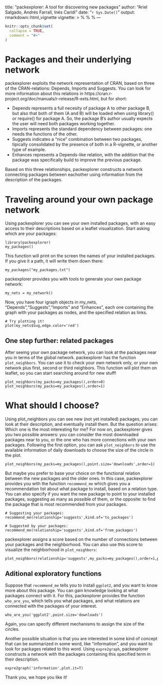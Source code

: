 title: "packexplorer: A tool for discovering new packages"
author: "Ariel Salgado, Andrés Farrall, Inés Caridi"
date: "`r Sys.Date()`"
output: rmarkdown::html_vignette
vignette: >
  %\VignetteIndexEntry{Vignette Title}
  %\VignetteEngine{knitr::rmarkdown}
  %\VignetteEncoding{UTF-8}
---

```r
knitr::opts_chunk$set(
  collapse = TRUE,
  comment = "#>"
)
```
# Packages and their underlying network
packexplorer exploits the network representation of CRAN, based on three of the CRAN-relations: Depends, Imports and Suggests. You can look for more information about this relations in https://cran.r-project.org/doc/manuals/r-release/R-exts.html, but for short:

- Depends represents a full necesity of package A to other package B, but also that both of them (A and B) will be loaded when using library() or require() for package A. So, the package B's author usually expects the user will need both packages working together.
- Imports represents the standard dependency between packages: one needs the functions of the other.
- Suggests indicates a "nice" combination between two packages, tipically consolidated by the presence of both in a R-vignette, or another type of example.
- Enhances represents a Depends-like relation, with the addition that the package was specifically build to improve the previous package.

Based on this three relationships, packexplorer constructs a network connecting packages between eachother using information from the description of the packages.

# Traveling around your own package network
Using packexplorer you can see your own installed packages, with an easy access to their descriptions based on a leaflet visualization.
Start asking which are your packages:

```
library(packexplorer)
my_packages()
```

This function will print on the screen the names of your installed packages. If you give it a path, it will write them down there:

```
my_packages("my_packages.txt")
```

packexplorer provides you with tools to generate your own package network:

```
my_nets = my_network()
```

Now, you have four igraph objects in my_nets, "Depends","Suggests","Imports" and "Enhances", each one containing the graph with your packages as nodes, and the specified relation as links.

```
# Try plotting it!
plot(my_nets$Sug,edge.color='red')
```

## One step further: related packages
After seeing your own package network, you can look at the packages near you in terms of the global network. packexplorer has the function `plot_neighbors`. You can use it to check your own network only, or your own network plus first, second or third neighbors. This function will plot them on leaflet, so you can start searching around for new stuff!

```
plot_neighbors(my_packs=my_packages(),order=0) 
plot_neighbors(my_packs=my_packages(),order=1) 
```

# What should I choose?

Using plot_neighbors you can see new (not yet installed) packages, you can look at their description, and eventually install them. But the question arises: Which one is the most interesting for me? For now on, packexplorer gives you two possible answers: you can consider the most downloaded packages near to you, or the one who has more connections with your own packages. Following the first option, you can ask `plot_neighbors` to use the available information of daily downloads to choose the size of the circle in the plot.

```
plot_neighbors(my_packs=my_packages(),point.size='downloads',order=1) 
```

But maybe you prefer to base your choice on the functional relation between the new packages and the older ones. In this case, packexplorer provides you with the function `recommend_me` which gives you a recommendation list about what package to install, based on a relation type. You can also specify if you want the new package to point to your installed packages, suggesting as many as possible of them, or the opposite: to find the package that is most recommended from your packages.

```
# Suggesting your packages:
recommend_me(relationship='suggests',kind.of='to_packages')

# Suggested by your packages:
recommend_me(relationship='suggests',kind.of='from_packages')
```

packexplorer assigns a score based on the number of connections between your packages and the neighborhood. You can also use this score to visualize the neighborhood in `plot_neighbors`:

```
plot_neighbors(relationship='suggests',my_packs=my_packages(),order=1,point.size='score') 
```

## Aditional exploratory functions
Suppose that `recommend_me` tells you to install `ggplot2`, and you want to know more about this package. You can gain knowledge looking at what packages connect with it. For this, packexplorer provides the function `who_are_you`, which tells you what packages, and what relations are connected with the packages of your interest.

```
who_are_you('ggplot2',point.size='downloads')
```

Again, you can specify different mechanisms to assign the size of the circles.

Another possible situation is that you are interested in some kind of concept that can be summarized in some word, like "information", and you want to look for packages related to this word. Using `expre2graph`, packexplorer constructs a network with the packages containing this specified term in their description.

```
expre2graph('information',plot.it=T)
```

Thank you, we hope you like it!
